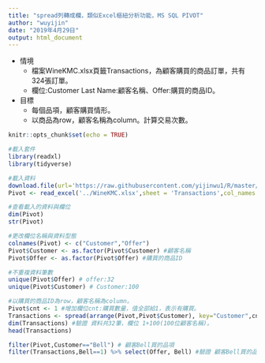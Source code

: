 ---
title: "spread列轉成欄，類似Excel樞紐分析功能，MS SQL PIVOT"
author: "wuyijin"
date: "2019年4月29日"
output: html_document
---

*   情境
    * 檔案WineKMC.xlsx頁籤Transactions，為顧客購買的商品訂單，共有324張訂單。
    * 欄位:Customer Last Name:顧客名稱、Offer:購買的商品ID。
*   目標  
    * 每個品項，顧客購買情形。
    * 以商品為row，顧客名稱為column。計算交易次數。

```{r setup, include=FALSE}
knitr::opts_chunk$set(echo = TRUE)
```

```{r warning=FALSE}
#載入套件
library(readxl)
library(tidyverse)

#載入資料
download.file(url='https://raw.githubusercontent.com/yijinwu1/R/master/excel/WineKMC.xlsx',destfile='../WineKMC.xlsx',mode='wb')
Pivot <- read_excel('../WineKMC.xlsx',sheet = 'Transactions',col_names = TRUE)

#查看載入的資料與欄位
dim(Pivot)
str(Pivot)

#更改欄位名稱與資料型態
colnames(Pivot) <- c("Customer","Offer")
Pivot$Customer <- as.factor(Pivot$Customer) #顧客名稱
Pivot$Offer <- as.factor(Pivot$Offer) #購買的商品ID

#不重複資料筆數
unique(Pivot$Offer) # offer:32
unique(Pivot$Customer) # Customer:100

#以購買的商品ID為row，顧客名稱為column。
Pivot$cnt <- 1 #增加欄位cnt:購買數量，值全部給1，表示有購買。
Transactions <- spread(arrange(Pivot,Pivot$Customer), key="Customer",cnt) #依Customer排序，進行資料翻轉。
dim(Transactions) #驗證 資料共32筆，欄位 1+100(100位顧客名稱)。
head(Transactions)

filter(Pivot,Customer=="Bell") # 顧客Bell買的品項
filter(Transactions,Bell==1) %>% select(Offer, Bell) #驗證 顧客Bell買的品項
```
